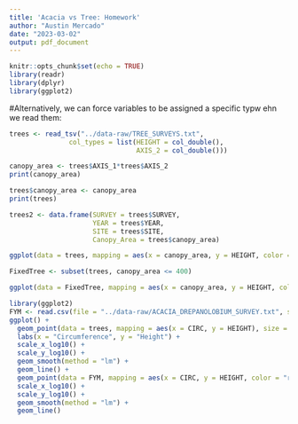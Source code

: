 ```yaml
---
title: 'Acacia vs Tree: Homework'
author: "Austin Mercado"
date: "2023-03-02"
output: pdf_document
---
```


```r
knitr::opts_chunk$set(echo = TRUE)
library(readr)
library(dplyr)
library(ggplot2)
```

#Alternatively, we can force variables to be assigned a specific typw ehn we read them:
```r
trees <- read_tsv("../data-raw/TREE_SURVEYS.txt",
               col_types = list(HEIGHT = col_double(),
                                AXIS_2 = col_double()))
```

```r
canopy_area <- trees$AXIS_1*trees$AXIS_2
print(canopy_area)
```

```r
trees$canopy_area <- canopy_area
print(trees)
```

```r
trees2 <- data.frame(SURVEY = trees$SURVEY,
                     YEAR = trees$YEAR,
                     SITE = trees$SITE,
                     Canopy_Area = trees$canopy_area)
```

```r
ggplot(data = trees, mapping = aes(x = canopy_area, y = HEIGHT, color = TREATMENT)) + geom_point(size = 2, alpha = 0.5) + facet_wrap(~SPECIES) + labs(x = "Canopy Area(m)", y = "Height(m)")
```

```r
FixedTree <- subset(trees, canopy_area <= 400)
```

```r
ggplot(data = FixedTree, mapping = aes(x = canopy_area, y = HEIGHT, color = TREATMENT)) + geom_point(size = 3, alpha = 0.5) + facet_wrap(~SPECIES)
```

```r
library(ggplot2)
FYM <- read.csv(file = "../data-raw/ACACIA_DREPANOLOBIUM_SURVEY.txt", sep = "\t", na.strings = "dead")
ggplot() +
  geom_point(data = trees, mapping = aes(x = CIRC, y = HEIGHT), size = 3, alpha = 0.5, color = "gray") +
  labs(x = "Circumference", y = "Height") +
  scale_x_log10() +
  scale_y_log10() +
  geom_smooth(method = "lm") +
  geom_line() +
  geom_point(data = FYM, mapping = aes(x = CIRC, y = HEIGHT, color = "red")) +
  scale_x_log10() +
  scale_y_log10() +
  geom_smooth(method = "lm") +
  geom_line()
```
